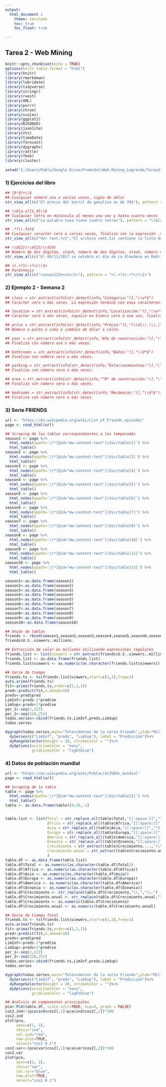 ---
output: 
  html_document :
    theme: cerulean
    toc: true
    toc_float: true

---

## Tarea 2 -  Web Mining {.tabset}

```{r setup, include=FALSE}
knitr::opts_chunk$set(echo = TRUE)
options(knitr.table.format = "html") 
library(knitr)
library(rmarkdown)
library(lubridate)
library(tidyverse)
library(stringr)
library(rvest)
library(XML)
library(purrr)
library(chron)
library(scales)
library(ggplot2)
library(RJSONIO)
library(jsonlite)
library(xts)
library(timeDate)
library(forecast)
library(dygraphs)
library(rattle)
library(fmsb)
library(cluster)
        
setwd("C:/Users/Pablo/Google Drive/Promidat/Web_Mining_Legrende/Tarea3")
```

### 1) Ejercicios del libro
```{r}

## [0-9]+\\$
## Cualquier número una o varias veces, signo de dólar
str_view_all(c("El precio del barril de gasolina es de 70$"), pattern = "[0-9]+\\$")

## \\b[a-z]{1,4}\\b
## Cualquier letra en minúscula al menos una vez y hasta cuatro veces
str_view_all(c("La palabra tasa tiene cuatro letras"), pattern = "\\b[a-z]{1,4}\\b")

## .*?\\.txt$
## Cualquier caracter cero o varias veces, finaliza con la expresión .txt
str_view_all(c("Ver rent.txt","El archivo rent.txt contiene la lista de los morosos en el rubro de alquiler"), pattern = ".*?\\.txt$")

## \\d{2}/\\d{2}/\\d{4}
## Número de dos dígitos, slash, número de dos dígitos, slash, número de cuatro dígitos
str_view_all(c("El 09/11/2017 se celebra el día de La Almudena en Madrid"), pattern = "\\d{2}/\\d{2}/\\d{4}")

## <(.+?)>.+?</\\1>
## Paréntesis
str_view_all(c("<sasas122e>zz</1>"), pattern = "<(.+?)>.+?</\\1>")
```

### 2) Ejemplo 2 - Semana 2
```{r, warning = F}
## class = str_extract(info[str_detect(info,"Categoria:")],"\\w*$")
## Caracter cero o más veces. La expresión termina con esos caracteres.

## location = str_extract(info[str_detect(info,"Localización:")],"\\w*\\s?\\w*$")
## Caracter cero o más veces, espacio en blanco cero o una vez, finaliza con caracter cero o más veces.

## price = str_extract(info[str_detect(info,"Precio:")],"(\\d|\\.|\\,|\\$|₡)+")
## Número o punto o coma o símbolo de dólar o colón.

## year = str_extract(info[str_detect(info,"Año de construcción:")],"\\d+$")
## Finaliza con número una o más veces.

## bathrooms = str_extract(info[str_detect(info,"Baños:")],"\\d*$")
## Finaliza con número cero o más veces.

## parking = str_extract(info[str_detect(info,"Estacionamientos:")],"\\d*$")
## Finaliza con número cero o más veces.

## area = str_extract(info[str_detect(info,"^M² de construcción:")],"\\d*$")
## Finaliza con número cero o más veces.

## bedrooms = str_extract(info[str_detect(info,"Recámaras:")],"\\d*$"))
## Finaliza con número cero o más veces.
```


### 3) Serie FRIENDS
```{r, fig.align='center', warning=F}
url <- "https://en.wikipedia.org/wiki/List_of_Friends_episodes"
page <- read_html(url)

## Scraping de las tablas correspondientes a las temporadas
season1 <- page %>%
  html_nodes(xpath='//*[@id="mw-content-text"]/div/table[2]') %>%
  html_table()
season2 <- page %>%
  html_nodes(xpath='//*[@id="mw-content-text"]/div/table[3]') %>%
  html_table()
season3 <- page %>%
  html_nodes(xpath='//*[@id="mw-content-text"]/div/table[4]') %>%
  html_table()
season4 <- page %>%
  html_nodes(xpath='//*[@id="mw-content-text"]/div/table[5]') %>%
  html_table()
season5 <- page %>%
  html_nodes(xpath='//*[@id="mw-content-text"]/div/table[6]') %>%
  html_table()
season6 <- page %>%
  html_nodes(xpath='//*[@id="mw-content-text"]/div/table[7]') %>%
  html_table()
season7 <- page %>%
  html_nodes(xpath='//*[@id="mw-content-text"]/div/table[8]') %>%
  html_table()
season8 <- page %>%
  html_nodes(xpath='//*[@id="mw-content-text"]/div/table[10]') %>%
  html_table()
season9 <- page %>%
  html_nodes(xpath='//*[@id="mw-content-text"]/div/table[11]') %>%
  html_table()
season10 <- page %>%
  html_nodes(xpath='//*[@id="mw-content-text"]/div/table[12]') %>%
  html_table()

season1<-as.data.frame(season1)
season2<-as.data.frame(season2)
season3<-as.data.frame(season3)
season4<-as.data.frame(season4)
season5<-as.data.frame(season5)
season6<-as.data.frame(season6)
season7<-as.data.frame(season7)
season8<-as.data.frame(season8)
season9<-as.data.frame(season9)
season10<-as.data.frame(season10)

## Unión de tablas
friends <- rbind(season1,season2,season3,season4,season5,season6,season7,season8,season9,season10)
friends$U.S..viewers..millions.

## Extracción de valor en millones utilizando expresiones regulares
friends.list <- list(viewers = str_extract(friends$U.S..viewers..millions.,"(\\d{1,2}|\\.|\\d{1,2})+"))
friends.list <- as.data.frame(friends.list)
friends.list$viewers <- as.numeric(as.character(friends.list$viewers))

## Serie de tiempo
friends.ts <- ts(friends.list$viewers,start=c(1,1),freq=1)
auto.arima(friends.ts)
fit<-arima(friends.ts,order=c(1,1,1))
pred<-predict(fit,n.ahead=10)
preds<-pred$pred
LimInf<-preds-2*pred$se
LimSup<-preds+2*pred$se
per_1<-seq(1,227)
per_2<-seq(228,251)
todas.series<-cbind(friends.ts,LimInf,preds,LimSup)
todas.series

dygraph(todas.series,main="Televidentes de la serie Friends",ylab="Millones de televidentes")%>%
  dySeries(c("LimInf", "preds", "LimSup"), label = "Predicción")%>%
  dyRangeSelector(height = 20, strokeColor = "")%>%  
  dyOptions(axisLineColor = "navy", 
            gridLineColor = "lightblue")
```

### 4) Datos de población mundial
```{r, fig.align='center', warning=F}
url <- "https://es.wikipedia.org/wiki/Poblaci%C3%B3n_mundial"
page <- read_html(url)

## Scraping de la tabla
table <- page %>%
  html_nodes(xpath='//*[@id="mw-content-text"]/div/table[2]') %>%
  html_table()
table <- as.data.frame(table)[8:26,-1]


table.list <- list(Total = str_replace_all(table$Total,"[[:space:]]",""),
                   Africa = str_replace_all(table$África,"[[:space:]]",""),
                   Asia = str_replace_all(table$Asia,"[[:space:]]",""),
                   Europa = str_replace_all(table$Europa,"[[:space:]]",""),
                   America = str_replace_all(table$América,"[[:space:]]",""),
                   Oceania = str_replace_all(table$Oceanía,"[[:space:]]",""),
                   Crecimiento = str_extract(table$Crecimiento....,"(\\d{1,2}|\\,|\\d{1,2})+"),
                   Crecimiento.anual = str_extract(table$Crecimiento.anual.medio....,"(\\d{1,2}|\\,|\\d{1,2})+")
                   )
table.df <- as.data.frame(table.list)
table.df$Total <- as.numeric(as.character(table.df$Total))
table.df$Africa <- as.numeric(as.character(table.df$Africa))
table.df$Asia <- as.numeric(as.character(table.df$Asia))
table.df$Europa <- as.numeric(as.character(table.df$Europa))
table.df$America <- as.numeric(as.character(table.df$America))
table.df$Oceania <- as.numeric(as.character(table.df$Oceania))
table.df$Crecimiento <- str_replace(table.df$Crecimiento,"\\,","\\.")
table.df$Crecimiento.anual <- str_replace(table.df$Crecimiento.anual,"\\,","\\.")
table.df$Crecimiento <- as.numeric(table.df$Crecimiento)
table.df$Crecimiento.anual <- as.numeric(table.df$Crecimiento.anual)

## Serie de tiempo Total
friends.ts <- ts(friends.list$viewers,start=c(1,1),freq=1)
auto.arima(friends.ts)
fit<-arima(friends.ts,order=c(1,1,1))
pred<-predict(fit,n.ahead=10)
preds<-pred$pred
LimInf<-preds-2*pred$se
LimSup<-preds+2*pred$se
per_1<-seq(1,227)
per_2<-seq(228,251)
todas.series<-cbind(friends.ts,LimInf,preds,LimSup)
todas.series

dygraph(todas.series,main="Televidentes de la serie Friends",ylab="Millones de televidentes")%>%
  dySeries(c("LimInf", "preds", "LimSup"), label = "Predicción")%>%
  dyRangeSelector(height = 20, strokeColor = "")%>%  
  dyOptions(axisLineColor = "navy", 
            gridLineColor = "lightblue")

## Análisis de componentes principales
pca<-PCA(table.df, scale.unit=TRUE, ncp=4, graph = FALSE)
cos2.ind<-(pca$ind$cos2[,1]+pca$ind$cos2[,2])*100
cos2.ind
plot(pca, 
     axes=c(1, 2), 
     choix="ind",
     col.ind="red",
     new.plot=TRUE,
     select="cos2 0.1")
cos2.var<-(pca$var$cos2[,1]+pca$var$cos2[,2])*100
cos2.var
plot(pca, 
     axes=c(1, 2), 
     choix="var",
     col.var="blue",
     new.plot=TRUE,
     select="cos2 0.1")
```

